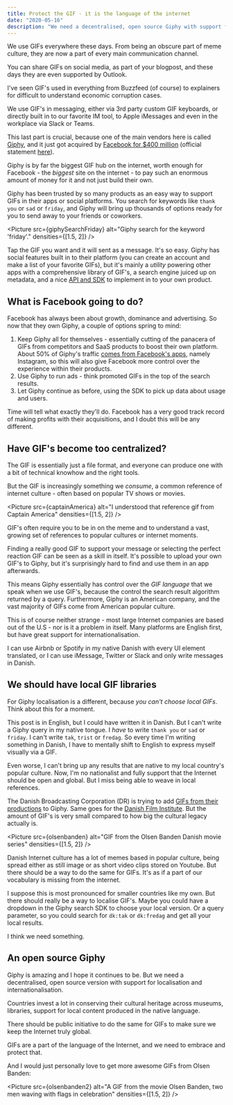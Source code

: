 ```yaml
---
title: Protect the GIF - it is the language of the internet
date: "2020-05-16"
description: "We need a decentralised, open source Giphy with support for global content."
---
```


We use GIFs everywhere these days. From being an obscure part of meme culture, they are now a part of every main communication channel.

You can share GIFs on social media, as part of your blogpost, and these days they are even supported by Outlook.

I've seen GIF's used in everything from Buzzfeed (of course) to explainers for difficult to understand economic corruption cases.

We use GIF's in messaging, either via 3rd party custom GIF keyboards, or directly built in to our favorite IM tool, to Apple iMessages and even in the workplace via Slack or Teams.

This last part is crucial, because one of the main vendors here is called [Giphy](https://giphy.com), and it just got acquired by [Facebook for $400 million](https://www.axios.com/scoop-facebook-to-buy-giphy-for-400-million-4a75a359-833b-484d-b15b-87e94d3de017.html) (official statement [here](https://about.fb.com/news/2020/05/welcome-giphy/)).

Giphy is by far the biggest GIF hub on the internet, worth enough for Facebook - the _biggest_ site on the internet - to pay such an enormous amount of money for it and not just build their own.

Giphy has been trusted by so many products as an easy way to support GIFs in their apps or social platforms. You search for keywords like `thank you` or `sad` or `friday`, and Giphy will bring up thousands of options ready for you to send away to your friends or coworkers.

<Picture src={giphySearchFriday} alt="Giphy search for the keyword 'friday'." densities={[1.5, 2]} />

Tap the GIF you want and it will sent as a message. It's so easy. Giphy has social features built in to their platform (you can create an account and make a list of your favorite GIFs), but it's mainly a _utility_ powering other apps with a comprehensive library of GIF's, a search engine juiced up on metadata, and a nice [API and SDK](https://developers.giphy.com/) to implement in to your own product.

## What is Facebook going to do?

Facebook has always been about growth, dominance and advertising. So now that they own Giphy, a couple of options spring to mind:

1. Keep Giphy all for themselves - essentially cutting of the panacera of GIFs from competitors and SaaS products to boost their own platform. About 50% of Giphy's traffic [comes from Facebook's apps](https://about.fb.com/news/2020/05/welcome-giphy/), namely Instagram, so this will also give Facebook more control over the experience within their products.
2. Use Giphy to run ads - think promoted GIFs in the top of the search results.
3. Let Giphy continue as before, using the SDK to pick up data about usage and users.

Time will tell what exactly they'll do. Facebook has a very good track record of making profits with their acquisitions, and I doubt this will be any different.

## Have GIF's become too centralized?

The GIF is essentially just a file format, and everyone can produce one with a bit of technical knowhow and the right tools.

But the GIF is increasingly something we _consume_, a common reference of internet culture - often based on popular TV shows or movies.

<Picture src={captainAmerica} alt="I understood that reference gif from Captain America" densities={[1.5, 2]} />

GIF's often require you to be in on the meme and to understand a vast, growing set of  references to popular cultures or internet moments.

Finding a really good GIF to support your message or selecting the perfect reaction GIF can be seen as a skill in itself. It's possible to upload your own GIF's to Giphy, but it's surprisingly hard to find and use them in an app afterwards.

This means Giphy essentially has control over the _GIF language_ that we speak when we use GIF's, because the control the search result algorithm returned by a query.
Furthermore, Giphy is an American company, and the vast majority of GIFs come from American popular culture.

This is of course neither strange - most large Internet companies are based out of the U.S - nor is it a problem in itself. Many platforms are English first, but have great support for internationalisation.

I can use Airbnb or Spotify in my native Danish with every UI element translated, or I can use iMessage, Twitter or Slack and only write messages in Danish.

## We should have local GIF libraries

For Giphy localisation is a different, because _you can't choose local GIFs_. Think about this for a moment.

This post is in English, but I could have written it in Danish. But I can't write a Giphy query in my native tongue. I _have_ to write `thank you` or `sad` or `friday`. I can't write `tak`, `trist` or `fredag`. So every time I'm writing something in Danish, I have to mentally shift to English to express myself visually via a GIF.

Even worse, I can't bring up any results that are native to my local country's popular culture. Now, I'm no nationalist and fully support that the Internet should be open and global. But I miss being able to weave in local references.

The Danish Broadcasting Corporation (DR) is trying to add [GIFs from their productions](https://giphy.com/danmarksradio/) to Giphy. Same goes for the [Danish Film Institute](https://giphy.com/filminstituttet). But the amount of GIF's is very small compared to how big the cultural legacy actually is.

<Picture src={olsenbanden} alt="GIF from the Olsen Banden Danish movie series" densities={[1.5, 2]} />

Danish Internet culture has a lot of memes based in popular culture, being spread either as still image or as short video clips stored on Youtube. But there should be a way to do the same for GIFs. It's as if a part of our vocabulary is missing from the internet.

I suppose this is most pronounced for smaller countries like my own. But there should really be a way to localise GIF's.
Maybe you could have a dropdown in the Giphy search SDK to choose your local version.
Or a query parameter, so you could search for `dk:tak` or `dk:fredag` and get all your local results.

I think we need something.

## An open source Giphy

Giphy is amazing and I hope it continues to be. But we need a decentralised, open source version with support for localisation and internationalisation.

Countries invest a lot in conserving their cultural heritage across museums, libraries, support for local content produced in the native language.

There should be public initiative to do the same for GIFs to make sure we keep the Internet truly global.

GIFs are a part of the language of the Internet, and we need to embrace and protect that.

And I would just personally love to get more awesome GIFs from Olsen Banden:

<Picture src={olsenbanden2} alt="A GIF from the movie Olsen Banden, two men waving with flags in celebration" densities={[1.5, 2]} />
